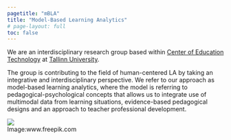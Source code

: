 ---
pagetitle: "mBLA"
title: "Model-Based Learning Analytics"
# page-layout: full
toc: false
---

::: {.lead}
  We are an interdisciplinary research group based within [Center of Education Technology](https://web.htk.tlu.ee/htk/){.text-primary .fw-bolder} at [Tallinn University](https://www.tlu.ee){.text-primary  .fw-bolder}. 


  The group is contributing to the field of [human-centered LA]{.text-info .fw-bolder} by taking an integrative and interdisciplinary perspective. We refer to our approach as [model-based learning analytics]{.text-info  .fw-bolder}, where the [model is referring to pedagogical-psychological concepts]{.text-info  .fw-bolder} that allows us to integrate use of multimodal data from learning situations, evidence-based pedagogical designs and an approach to teacher professional development.
  
:::

![](./img/edm.jpg){.hero}
<div class="text-end">[Image:www.freepik.com]{.img-attr .text-end .text-secondary}</div>

